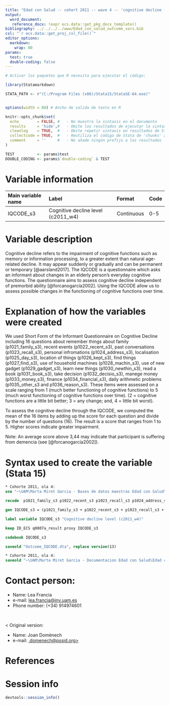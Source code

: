 ```yaml
---
title: "Edad con Salud -- cohort 2011 -- wave 4 -- 'cognitive decline (IQCODE)'"
output:
  word_document:
   reference_docx: !expr ecs.data::get_pkg_docx_template()
bibliography: ../../../../www/Edad_con_salud_outcome_vars.bib 
csl: "`r ecs.data::get_proj_csl_file()`"
editor_options: 
  markdown:
    wrap: 80
params:
  test: true
  double-coding: false
---
```


```r
# Activar los paquetes que R necesita para ejecutar el código:

library(Statamarkdown)

STATA_PATH <- r"(C:/Program Files (x86)/Stata15/StataSE-64.exe)"


options(width = 88) # Ancho de salida de texto en R

knitr::opts_chunk$set(
  echo        = FALSE, #   - No muestra la sintaxis en el documento
  results     = 'hide',#   - Omite los resultados de ejecutar la sintaxis
  cleanlog    = TRUE,  #   - Omite repetir sintaxis en resultados de Stata
  collectcode = TRUE,  #   - Reutiliza el código de Stata de 'chunks' anteriores
  comment     = ''     #   - No añade ningún prefijo a los resultados
)

TEST          <- params$test
DOUBLE_CODING <- params$`double-coding` & TEST
```

# Variable information

| Main variable name | Label                              | Format     | Code |
|:-------------------|:-----------------------------------|:-----------|:-----|
| IQCODE_s3          | Cognitive decline level (c2011_w4) | Continuous | 0-5  |

# Variable description

Cognitive decline refers to the impairment of cognitive functions such as memory
or information processing, to a greater extent than natural age-related decline.
It may appear suddenly or gradually and can be permanent or temporary
[@aarsland2017]. The IQCODE is a questionnaire which asks an informant about
changes in an elderly person's everyday cognitive functions. The questionnaire
aims to assess cognitive decline independent of premorbid ability
[@forcanogarcía2002]. Using the IQCODE allow us to assess possible changes in
the functioning of cognitive functions over time.

# Explanation of how the variables were created

We used Short Form of the Informant Questionnaire on Cognitive Decline including
16 questions about remember things about family (p1021_family_s3), recent events
(p1022_recent_s3), past conversations (p1023_recall_s3), personal infromations
(p1024_address_s3), localisation (p1025_day_s3), location of things
(p1026_kept_s3), find things (p1027_find_s3), use of household machines
(p1028_machin_s3), use of new gadget (p1029_gadget_s3), learn new things
(p1030_newthin_s3), read a book (p1031_book_s3), take decision
(p1032_decisio_s3), manege money (p1033_money_s3), finance (p1034_financial_s3),
daily arithmetic problems (p1035_other_s3 and p1036_reason_s3). These items were
assessed on a scale ranging from 1 (much better functioning of cognitive
functions) to 5 (much worst functioning of cognitive functions over time). (2 =
cognitive functions are a little bit better; 3 = any change; and, 4 = little bit
worst).

To assess the cognitive decline through the IQCODE, we computed the mean of the
16 items by adding up the score for each question and divide by the number of
questions (16). The result is a score that ranges from 1 to 5. Higher scores
indicate greater impairment.

Note: An average score above 3,44 may indicate that participant is suffering
from demencia (see [@forcanogarcía2002]).

# Syntax used to create the variable (Stata 15)

```stata
* Cohorte 2011, ola 4:
use "~\UAM\Marta Miret Garcia - Bases de datos maestras Edad con Salud\Ola_4\Cohorte 2011\rawdata_c2011w4.dta"
```

```stata
recode  p1021_family_s3 p1022_recent_s3 p1023_recall_s3 p1024_address_s3 p1025_day_s3 p1026_kept_s3 p1027_find_s3 p1028_machin_s3 p1029_gadget_s3 p1030_newthin_s3 p1031_book_s3 p1032_decisio_s3 p1033_money_s3 p1034_financial_s3 p1035_other_s3 p1036_reason_s3 (888=.) (999=.)

gen IQCODE_s3 = (p1021_family_s3 + p1022_recent_s3 + p1023_recall_s3 + p1024_address_s3 + p1025_day_s3 + p1026_kept_s3 + p1027_find_s3 + p1028_machin_s3 + p1029_gadget_s3 + p1030_newthin_s3 + p1031_book_s3 + p1032_decisio_s3 + p1033_money_s3 + p1034_financial_s3 + p1035_other_s3 + p1036_reason_s3)/16

label variable IQCODE_s3 "Cognitive decline level (c2011_w4)"

```

```stata
keep ID_ECS q0007a_result proxy IQCODE_s3

codebook IQCODE_s3
```

```stata
saveold "Outcome_IQCODE.dta", replace version(13)
```

```stata

* Cohorte 2011, ola 4:
saveold "~\UAM\Marta Miret Garcia - Documentacion Edad con Salud\Edad con salud - Ola 4\Outcomes\Cohorte 2011\Outcome datasets\Outcome_IQCODE.dta", replace version(13)

```

# Contact person:

-   Name: Lea Francia
-   e-mail: [lea.francia\@inv.uam.es](mailto:lea.francia@inv.uam.es){.email}
-   Phone number: (+34) 914974601

<br>

\< Original version:

-   Name: Joan Domènech
-   e-mail: [\j.domenech\@pssjd.org\>](mailto:j.domenech@pssjd.org){.email}

# References

::: {#refs}
:::

\newpage

# Session info

```r
devtools::session_info()
```
